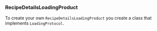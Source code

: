 
### RecipeDetailsLoadingProduct

To create your own `RecipeDetailsLoadingProduct` you create a class that implements `LoadingProtocol`.

<BaseLoadingComponent />